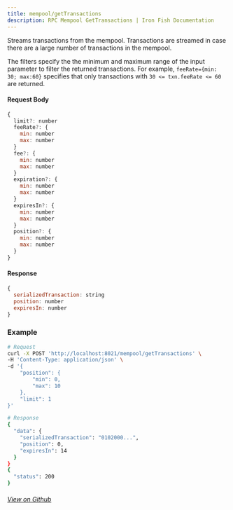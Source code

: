 ```yaml
---
title: mempool/getTransactions
description: RPC Mempool GetTransactions | Iron Fish Documentation
---
```


Streams transactions from the mempool. Transactions are streamed in case there are a large number of transactions in the mempool.

The filters specify the the minimum and maximum range of the input parameter to filter the returned transactions.
For example, `feeRate={min: 30; max:60}` specifies that only transactions with `30 <= txn.feeRate <= 60` are returned.

#### Request Body

```js
{
  limit?: number
  feeRate?: {
    min: number
    max: number
  }
  fee?: {
    min: number
    max: number
  }
  expiration?: {
    min: number
    max: number
  }
  expiresIn?: {
    min: number
    max: number
  }
  position?: {
    min: number
    max: number
  }
}
```

#### Response

```js
{
  serializedTransaction: string
  position: number
  expiresIn: number
}
```

### Example
```bash
# Request
curl -X POST 'http://localhost:8021/mempool/getTransactions' \
-H 'Content-Type: application/json' \
-d '{
    "position": {
        "min": 0,
        "max": 10
    },
    "limit": 1
}'

# Response
{
  "data": {
    "serializedTransaction": "0102000...",
    "position": 0,
    "expiresIn": 14
  }
}
{
  "status": 200
}
```

###### [View on Github](https://github.com/iron-fish/ironfish/blob/master/ironfish/src/rpc/routes/mempool/getTransactions.ts)
